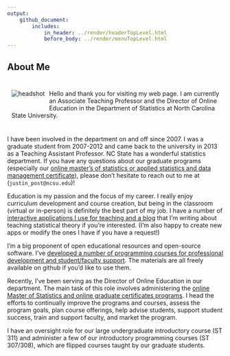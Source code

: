 ```yaml
---
output: 
    github_document:
        includes: 
            in_header: ../render/headerTopLevel.html
            before_body: ../render/menuTopLevel.html
---
```


## About Me  

<div style = "float:left;">
  <img src = "images/headshot.jpg" alt ="headshot" style="padding: 10px;">
</div>

<div style = "padding: 10px;"> Hello and thank you for visiting my web page. I am currently an Associate Teaching Professor and the Director of Online Education in the Department of Statistics at North Carolina State University.
</div>

I have been involved in the department on and off since 2007. I was a graduate student from 2007-2012 and came back to the university in 2013 as a Teaching Assistant Professor. NC State has a wonderful statistics department. If you have any questions about our graduate programs (especially our [online master's of statistics or applied statistics and data management certificate](https://statistics.sciences.ncsu.edu/graduate/online-programs/)), please don't hesitate to reach out to me at (`justin_post@ncsu.edu`)!

Education is my passion and the focus of my career. I really enjoy curriculum development and course creation, but being in the classroom (virtual or in-person) is definitely the best part of my job. I have a number of [interactive applications I use for teaching and a blog](Teaching.html) that I'm writing about teaching statistical theory if you're interested. (I'm also happy to create new apps or modify the ones I have if you have a request!) 

I'm a big proponent of open educational resources and open-source software. I've [developed a number of programming courses for professional development and student/faculty support](OpenEd.html). The materials are all freely available on github if you'd like to use them.

Recently, I've been serving as the Director of Online Education in our department. The main task of this role involves administering the [online Master of Statistics and online graduate certificates programs](https://statistics.sciences.ncsu.edu/graduate/online-programs/). I head the efforts to continually improve the programs and courses, assess the program goals, plan course offerings, help advise students, support student success, train and support faculty, and market the program.

I have an oversight role for our large undergraduate introductory course (ST 311) and administer a few of our introductory programming courses (ST 307/308), which are flipped courses taught by our graduate students.
